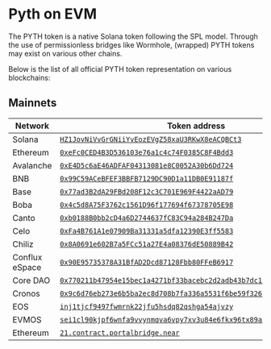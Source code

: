 # Pyth on EVM

The PYTH token is a native Solana token following the SPL model. Through the use of permissionless bridges like Wormhole, (wrapped) PYTH tokens may exist on various other chains.

Below is the list of all official PYTH token representation on various blockchains:

## Mainnets

| Network        | Token address                                                                                                                                                                                                            |
| -------------- | -------------------------------------------------------------------------------------------------------------------------------------------------------------------------------------------------------------------------|
| Solana         | [`HZ1JovNiVvGrGNiiYvEozEVgZ58xaU3RKwX8eACQBCt3`](https://solana.fm/address/HZ1JovNiVvGrGNiiYvEozEVgZ58xaU3RKwX8eACQBCt3?cluster=mainnet-solanafmbeta)                                                                    |
| Ethereum       | [`0xeFc0CED4B3D536103e76a1c4c74F0385C8F4Bdd3`](https://etherscan.io/token/0xeFc0CED4B3D536103e76a1c4c74F0385C8F4Bdd3)                                                                                                    |
| Avalanche      | [`0xE4D5c6aE46ADFAF04313081e8C0052A30b6Dd724`](https://arbiscan.io/token/0xE4D5c6aE46ADFAF04313081e8C0052A30b6Dd724)                                                                                                     |
| BNB            | [`0x99C59ACeBFEF3BBFB7129DC90D1a11DB0E91187f`](https://optimistic.etherscan.io/token/0x99C59ACeBFEF3BBFB7129DC90D1a11DB0E91187f)                                                                                         |
| Base           | [`0x77ad3B2dA29FBd208F12c3C701E969F4422aAD79`](https://ftmscan.com/token/0x77ad3B2dA29FBd208F12c3C701E969F4422aAD79)                                                                                                     |
| Boba           | [`0x4c5d8A75F3762c1561D96f177694f67378705E98`](https://basescan.org/token/0x4c5d8A75F3762c1561D96f177694f67378705E98)                                                                                                    |
| Canto          | [`0xb0188B0bb2cD4a6D2744637fC83C94a284B247Da`](https://bscscan.com/token/0xb0188B0bb2cD4a6D2744637fC83C94a284B247Da)                                                                                                     |
| Celo           | [`0xFa4B761A1e07909Ba31331a5dfa12390E3ff5583`](https://polygonscan.com/token/0xFa4B761A1e07909)                                                                                                                          |
| Chiliz         | [`0x8A0691e602B7a5FCc51a27E4a08376dE50889B42`](https://avascan.info/blockchain/c/token/0x8A0691e602B7a5FCc51a27E4a08376dE50889B42)                                                                                       |
| Conflux eSpace | [`0x90E95735378A31BfAD2Dcd87128Fbb80FFeB6917`](https://manta-pacific.calderaexplorer.xyz/address/0x90E95735378A31BfAD2Dcd87128Fbb80FFeB6917)                                                                             |
| Core DAO       | [`0x770211b47954e15bec1a4271bf33bacebc2d2adb43b7dc1ca45efa787615dd4c`](https://explorer.aptoslabs.com/account/0x770211b47954e15bec1a4271bf33bacebc2d2adb43b7dc1ca45efa787615dd4c?network=mainnet)                        |
| Cronos         | [`0x9c6d76eb273e6b5ba2ec8d708b7fa336a5531f6be59f326b5be8d4d8b12348a4`](https://suiexplorer.com/object/0x9c6d76eb273e6b5ba2ec8d708b7fa336a5531f6be59f326b5be8d4d8b12348a4)                                                |
| EOS            | [`inj1tjcf9497fwmrnk22jfu5hsdq82qshga54ajvzy`](https://explorer.injective.network/asset/?tokenType=tokenFactory&denom=factory/inj14ejqjyq8um4p3xfqj74yld5waqljf88f9eneuk/inj1tjcf9497fwmrnk22jfu5hsdq82qshga54ajvzy)     |
| EVMOS          | [`sei1cl90kjpf6wnfa9vvynmqva6vpy7xv3u84e6fkx96tx89axsf3gcq2vuync`](https://sei.explorers.guru/account/sei1cl90kjpf6wnfa9vvynmqva6vpy7xv3u84e6fkx96tx89axsf3gcq2vuync)                                                    |
| Ethereum       | [`21.contract.portalbridge.near`](https://nearblocks.io/address/21.contract.portalbridge.near)                                                                                                                           |